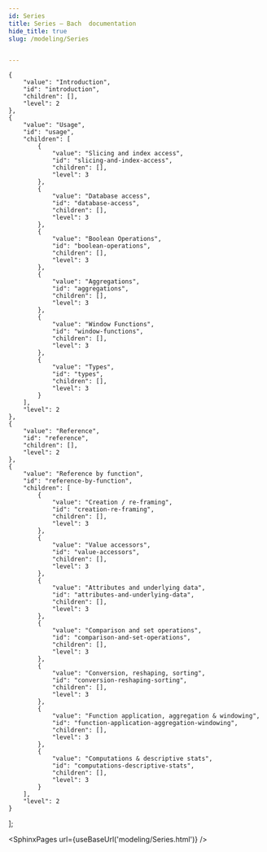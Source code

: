 ```yaml
---
id: Series
title: Series — Bach  documentation
hide_title: true
slug: /modeling/Series


---
```


    {
        "value": "Introduction",
        "id": "introduction",
        "children": [],
        "level": 2
    },
    {
        "value": "Usage",
        "id": "usage",
        "children": [
            {
                "value": "Slicing and index access",
                "id": "slicing-and-index-access",
                "children": [],
                "level": 3
            },
            {
                "value": "Database access",
                "id": "database-access",
                "children": [],
                "level": 3
            },
            {
                "value": "Boolean Operations",
                "id": "boolean-operations",
                "children": [],
                "level": 3
            },
            {
                "value": "Aggregations",
                "id": "aggregations",
                "children": [],
                "level": 3
            },
            {
                "value": "Window Functions",
                "id": "window-functions",
                "children": [],
                "level": 3
            },
            {
                "value": "Types",
                "id": "types",
                "children": [],
                "level": 3
            }
        ],
        "level": 2
    },
    {
        "value": "Reference",
        "id": "reference",
        "children": [],
        "level": 2
    },
    {
        "value": "Reference by function",
        "id": "reference-by-function",
        "children": [
            {
                "value": "Creation / re-framing",
                "id": "creation-re-framing",
                "children": [],
                "level": 3
            },
            {
                "value": "Value accessors",
                "id": "value-accessors",
                "children": [],
                "level": 3
            },
            {
                "value": "Attributes and underlying data",
                "id": "attributes-and-underlying-data",
                "children": [],
                "level": 3
            },
            {
                "value": "Comparison and set operations",
                "id": "comparison-and-set-operations",
                "children": [],
                "level": 3
            },
            {
                "value": "Conversion, reshaping, sorting",
                "id": "conversion-reshaping-sorting",
                "children": [],
                "level": 3
            },
            {
                "value": "Function application, aggregation & windowing",
                "id": "function-application-aggregation-windowing",
                "children": [],
                "level": 3
            },
            {
                "value": "Computations & descriptive stats",
                "id": "computations-descriptive-stats",
                "children": [],
                "level": 3
            }
        ],
        "level": 2
    }
];




<SphinxPages url={useBaseUrl('modeling/Series.html')} />
